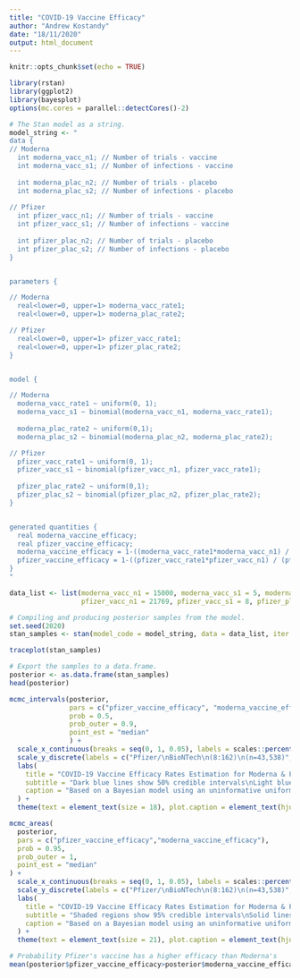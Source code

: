```yaml
---
title: "COVID-19 Vaccine Efficacy"
author: "Andrew Kostandy"
date: "18/11/2020"
output: html_document
---
```


```r
knitr::opts_chunk$set(echo = TRUE)
```

```r
library(rstan)
library(ggplot2)
library(bayesplot)
options(mc.cores = parallel::detectCores()-2)
```

```r
# The Stan model as a string.
model_string <- "
data {
// Moderna
  int moderna_vacc_n1; // Number of trials - vaccine
  int moderna_vacc_s1; // Number of infections - vaccine
  
  int moderna_plac_n2; // Number of trials - placebo
  int moderna_plac_s2; // Number of infections - placebo
  
// Pfizer
  int pfizer_vacc_n1; // Number of trials - vaccine
  int pfizer_vacc_s1; // Number of infections - vaccine
  
  int pfizer_plac_n2; // Number of trials - placebo
  int pfizer_plac_s2; // Number of infections - placebo
}


parameters {

// Moderna
  real<lower=0, upper=1> moderna_vacc_rate1;
  real<lower=0, upper=1> moderna_plac_rate2;

// Pfizer
  real<lower=0, upper=1> pfizer_vacc_rate1;
  real<lower=0, upper=1> pfizer_plac_rate2;
}


model {

// Moderna
  moderna_vacc_rate1 ~ uniform(0, 1);
  moderna_vacc_s1 ~ binomial(moderna_vacc_n1, moderna_vacc_rate1);
  
  moderna_plac_rate2 ~ uniform(0,1);
  moderna_plac_s2 ~ binomial(moderna_plac_n2, moderna_plac_rate2);

// Pfizer
  pfizer_vacc_rate1 ~ uniform(0, 1);
  pfizer_vacc_s1 ~ binomial(pfizer_vacc_n1, pfizer_vacc_rate1);
  
  pfizer_plac_rate2 ~ uniform(0,1);
  pfizer_plac_s2 ~ binomial(pfizer_plac_n2, pfizer_plac_rate2);
}


generated quantities {
  real moderna_vaccine_efficacy;
  real pfizer_vaccine_efficacy;
  moderna_vaccine_efficacy = 1-((moderna_vacc_rate1*moderna_vacc_n1) / (moderna_plac_rate2*moderna_plac_n2));
  pfizer_vaccine_efficacy = 1-((pfizer_vacc_rate1*pfizer_vacc_n1) / (pfizer_plac_rate2*pfizer_plac_n2));
}
"

data_list <- list(moderna_vacc_n1 = 15000, moderna_vacc_s1 = 5, moderna_plac_n2 = 15000, moderna_plac_s2 = 90,
                  pfizer_vacc_n1 = 21769, pfizer_vacc_s1 = 8, pfizer_plac_n2 = 21769, pfizer_plac_s2 = 162)

# Compiling and producing posterior samples from the model.
set.seed(2020)
stan_samples <- stan(model_code = model_string, data = data_list, iter = 8000)
```

```r
traceplot(stan_samples)
```

```r
# Export the samples to a data.frame.
posterior <- as.data.frame(stan_samples)
head(posterior)
```

```r
mcmc_intervals(posterior,
               pars = c("pfizer_vaccine_efficacy", "moderna_vaccine_efficacy"),
               prob = 0.5,
               prob_outer = 0.9,
               point_est = "median"
               ) +
  scale_x_continuous(breaks = seq(0, 1, 0.05), labels = scales::percent_format(accuracy = 1), limits = c(0.85, 1)) +
  scale_y_discrete(labels = c("Pfizer/\nBioNTech\n(8:162)\n(n=43,538)", "Moderna\n(5:90)\n(n=30,000)")) +
  labs(
    title = "COVID-19 Vaccine Efficacy Rates Estimation for Moderna & Pfizer/BioNTech (Posterior Distributions)",
    subtitle = "Dark blue lines show 50% credible intervals\nLight blue lines show 90% credible intervals\nPoints show median values",
    caption = "Based on a Bayesian model using an uninformative uniform prior of rate & a binomial likelihood for the data.\nModel fit with Stan using Hamiltonian MCMC.\nEqual split of subject number (n) between vaccine & placebo groups assumed.\nData sources: https://bit.ly/3pFiAhV     https://bit.ly/2HdGXSD     https://bit.ly/3nAsyzs\nCode: \nCreated by: Andrew Kostandy"
  ) +
  theme(text = element_text(size = 18), plot.caption = element_text(hjust = 0))
```

```r
mcmc_areas(
  posterior,
  pars = c("pfizer_vaccine_efficacy","moderna_vaccine_efficacy"),
  prob = 0.95,
  prob_outer = 1,
  point_est = "median"
) +
  scale_x_continuous(breaks = seq(0, 1, 0.05), labels = scales::percent_format(accuracy = 1), limits = c(0.75, 1)) +
  scale_y_discrete(labels = c("Pfizer/\nBioNTech\n(8:162)\n(n=43,538)", "Moderna\n(5:90)\n(n=30,000)")) +
  labs(
    title = "COVID-19 Vaccine Efficacy Rates Estimation for Moderna & Pfizer/BioNTech (Posterior Distributions)",
    subtitle = "Shaded regions show 95% credible intervals\nSolid lines show median values",
    caption = "Based on a Bayesian model using an uninformative uniform prior of rate & a binomial likelihood for the data.\nModel fit with Stan using Hamiltonian MCMC.\nEqual split of subject number (n) between vaccine & placebo groups assumed.\nData sources: https://bit.ly/3pFiAhV     https://bit.ly/2HdGXSD     https://bit.ly/3nAsyzs\nCode: \nCreated by: Andrew Kostandy"
  ) +
  theme(text = element_text(size = 21), plot.caption = element_text(hjust = 0))
```

```r
# Probability Pfizer's vaccine has a higher efficacy than Moderna's
mean(posterior$pfizer_vaccine_efficacy>posterior$moderna_vaccine_efficacy)
```





